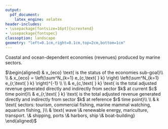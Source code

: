 ```yaml
---
output:
  pdf_document: 
    latex_engine: xelatex
header-includes:
- \usepackage[fontsize=16pt]{scrextend}
- \usepackage{fontspec}
classoption: landscape
geometry: "left=0.1cm,right=0.1cm,top=2cm,bottom=1cm"
---
```


\pagenumbering{gobble}

Coastal and ocean-dependent economies (revenues) produced by marine sectors.

\vspace{0.5in}

\noindent
$\begin{aligned}
& x_{eco} \text{   is the status of the economies sub-goal}\\
\\
& x_{eco} = \left(\sum^N_{k=1} e_{c,\text{ } k} \right) \left(\sum^N_{k=1} e_{r,\text{ } k} \right)^{-1} \\
\\
& e_{c,\text{ } k} \text{   is the total adjusted revenue generated directly and indirectly from sector $k$ at current $c$ time point}\\
& e_{r,\text{ } k} \text{   is the total adjusted revenue generated directly and indirectly from sector $k$ at reference $r$ time point}\\
\\
& k \text{   sectors: tourism, commercial fishing, marine mammal watching, aquarium fishing, }\\
& \text{  wave \& renewable energy, mariculture, transport. \& shipping, ports \& harbors, ship \& boat-building}
\end{aligned}$